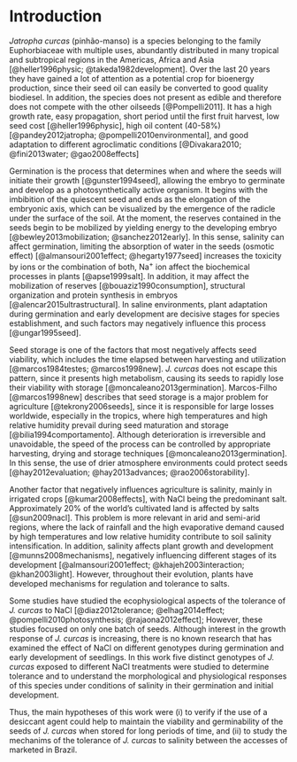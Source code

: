 # Introduction

_Jatropha curcas_ (pinhão-manso) is a species belonging to the family Euphorbiaceae with multiple uses, abundantly distributed in many tropical and subtropical regions in the Americas, Africa and Asia [@heller1996physic; @takeda1982development]. Over the last 20 years they have gained a lot of attention as a potential crop for bioenergy production, since their seed oil can easily be converted to good quality biodiesel. In addition, the species does not present as edible and therefore does not compete with the other oilseeds [@Pompelli2011]. It has a high growth rate, easy propagation, short period until the first fruit harvest, low seed cost [@heller1996physic], high oil content (40-58%) [@pandey2012jatropha; @pompelli2010environmental], and good adaptation to different agroclimatic conditions [@Divakara2010; @fini2013water; @gao2008effects]

Germination is the process that determines when and where the seeds will initiate their growth [@gunster1994seed], allowing the embryo to germinate and develop as a photosynthetically active organism. It begins with the imbibition of the quiescent seed and ends as the elongation of the embryonic axis, which can be visualized by the emergence of the radicle under the surface of the soil. At the moment, the reserves contained in the seeds begin to be mobilized by yielding energy to the developing embryo [@bewley2013mobilization; @sanchez2012early]. In this sense, salinity can affect germination, limiting the absorption of water in the seeds (osmotic effect) [@almansouri2001effect; @hegarty1977seed] increases the toxicity by ions or the combination of both, Na^+^ ion affect the biochemical processes in plants [@apse1999salt]. In addition, it may affect the mobilization of reserves [@bouaziz1990consumption], structural organization and protein synthesis in embryos [@alencar2015ultrastructural]. In saline environments, plant adaptation during germination and early development are decisive stages for species establishment, and such factors may negatively influence this process [@ungar1995seed].

Seed storage is one of the factors that most negatively affects seed viability, which includes the time elapsed between harvesting and utilization [@marcos1984testes; @marcos1998new]. _J. curcas_ does not escape this pattern, since it presents high metabolism, causing its seeds to rapidly lose their viability with storage [@moncaleano2013germination]. Marcos-Filho [@marcos1998new] describes that seed storage is a major problem for agriculture [@tekrony2006seeds], since it is responsible for large losses worldwide, especially in the tropics, where high temperatures and high relative humidity prevail during seed maturation and storage [@bilia1994comportamento]. Although deterioration is irreversible and unavoidable, the speed of the process can be controlled by appropriate harvesting, drying and storage techniques [@moncaleano2013germination]. In this sense, the use of drier atmosphere environments could protect seeds [@hay2012evaluation; @hay2013advances; @rao2006storability].

Another factor that negatively influences agriculture is salinity, mainly in irrigated crops [@kumar2008effects], with NaCl being the predominant salt. Approximately 20% of the world's cultivated land is affected by salts [@sun2009nacl]. This problem is more relevant in arid and semi-arid regions, where the lack of rainfall and the high evaporative demand caused by high temperatures and low relative humidity contribute to soil salinity intensification. In addition, salinity affects plant growth and development [@munns2008mechanisms], negatively influencing different stages of its development [@almansouri2001effect; @khajeh2003interaction; @khan2003light]. However, throughout their evolution, plants have developed mechanisms for regulation and tolerance to salts.

Some studies have studied the ecophysiological aspects of the tolerance of _J. curcas_ to NaCl [@diaz2012tolerance; @elhag2014effect; @pompelli2010photosynthesis; @rajaona2012effect]; However, these studies focused on only one batch of seeds. Although interest in the growth response of _J. curcas_ is increasing, there is no known research that has examined the effect of NaCl on different genotypes during germination and early development of seedlings. In this work five distinct genotypes of _J. curcas_ exposed to different NaCl treatments were studied to determine tolerance and to understand the morphological and physiological responses of this species under conditions of salinity in their germination and initial development.

Thus, the main hypotheses of this work were (i) to verify if the use of a desiccant agent could help to maintain the viability and germinability of the seeds of _J. curcas_ when stored for long periods of time, and (ii) to study the mechanims of the tolerance of _J. curcas_ to salinity between the accesses of marketed in Brazil.



